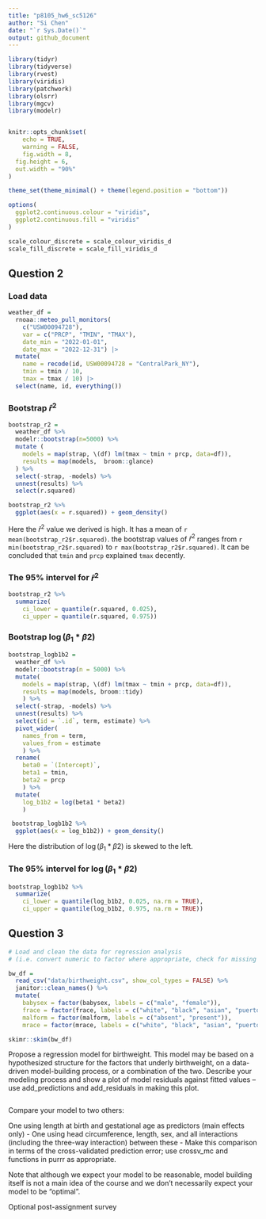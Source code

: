 ```yaml
---
title: "p8105_hw6_sc5126"
author: "Si Chen"
date: "`r Sys.Date()`"
output: github_document
---
```


```r
library(tidyr)
library(tidyverse)
library(rvest)
library(viridis)
library(patchwork)
library(olsrr)
library(mgcv)
library(modelr)


knitr::opts_chunk$set(
	echo = TRUE,
	warning = FALSE,
	fig.width = 8, 
  fig.height = 6,
  out.width = "90%"
)

theme_set(theme_minimal() + theme(legend.position = "bottom"))

options(
  ggplot2.continuous.colour = "viridis",
  ggplot2.continuous.fill = "viridis"
)

scale_colour_discrete = scale_colour_viridis_d
scale_fill_discrete = scale_fill_viridis_d
```

## Question 2

### Load data
```r
weather_df = 
  rnoaa::meteo_pull_monitors(
    c("USW00094728"),
    var = c("PRCP", "TMIN", "TMAX"), 
    date_min = "2022-01-01",
    date_max = "2022-12-31") |>
  mutate(
    name = recode(id, USW00094728 = "CentralPark_NY"),
    tmin = tmin / 10,
    tmax = tmax / 10) |>
  select(name, id, everything())
```
### Bootstrap $\hat{r}^2$
```r
bootstrap_r2 = 
  weather_df %>%  
  modelr::bootstrap(n=5000) %>%  
  mutate (
    models = map(strap, \(df) lm(tmax ~ tmin + prcp, data=df)),
    results = map(models,  broom::glance) 
  ) %>%  
  select(-strap, -models) %>%  
  unnest(results) %>%  
  select(r.squared)

```

```r
bootstrap_r2 %>% 
  ggplot(aes(x = r.squared)) + geom_density()

```


Here the $\hat{r}^2$ value we derived is high. It has a mean of `r mean(bootstrap_r2$r.squared)`. the bootstrap values of $\hat{r}^2$ ranges from `r min(bootstrap_r2$r.squared)` to `r max(bootstrap_r2$r.squared)`. It can be concluded that `tmin` and `prcp` explained `tmax` decently.


### The 95% intervel for $\hat{r}^2$

```r

bootstrap_r2 %>%  
  summarize(
    ci_lower = quantile(r.squared, 0.025), 
    ci_upper = quantile(r.squared, 0.975))

```


### Bootstrap $\log(\beta_1 * \beta2)$
```r

bootstrap_logb1b2 = 
  weather_df %>% 
  modelr::bootstrap(n = 5000) %>% 
  mutate(
    models = map(strap, \(df) lm(tmax ~ tmin + prcp, data=df)),
    results = map(models, broom::tidy)
    ) %>% 
  select(-strap, -models) %>% 
  unnest(results) %>% 
  select(id = `.id`, term, estimate) %>% 
  pivot_wider(
    names_from = term, 
    values_from = estimate
    ) %>% 
  rename(
    beta0 = `(Intercept)`, 
    beta1 = tmin,
    beta2 = prcp
    ) %>% 
  mutate(
    log_b1b2 = log(beta1 * beta2)
    )

```



```r

 bootstrap_logb1b2 %>% 
  ggplot(aes(x = log_b1b2)) + geom_density()

```


Here the distribution of $\log(\beta_1 * \beta2)$ is skewed to the left.



### The 95% intervel for $\log(\beta_1 * \beta2)$

```r

bootstrap_logb1b2 %>%  
  summarize(
    ci_lower = quantile(log_b1b2, 0.025, na.rm = TRUE), 
    ci_upper = quantile(log_b1b2, 0.975, na.rm = TRUE))

```



## Question 3

```r
# Load and clean the data for regression analysis 
# (i.e. convert numeric to factor where appropriate, check for missing data, etc.).

bw_df = 
  read_csv("data/birthweight.csv", show_col_types = FALSE) %>% 
  janitor::clean_names() %>% 
  mutate(
    babysex = factor(babysex, labels = c("male", "female")),
    frace = factor(frace, labels = c("white", "black", "asian", "puerto rican", "other")),
    malform = factor(malform, labels = c("absent", "present")),
    mrace = factor(mrace, labels = c("white", "black", "asian", "puerto rican")))

```

```r
skimr::skim(bw_df)

```


Propose a regression model for birthweight. This model may be based on a hypothesized structure for the factors that underly birthweight, on a data-driven model-building process, or a combination of the two. Describe your modeling process and show a plot of model residuals against fitted values – use add_predictions and add_residuals in making this plot.

```r

```


Compare your model to two others:

One using length at birth and gestational age as predictors (main effects only)
- One using head circumference, length, sex, and all interactions (including the three-way interaction) between these
- Make this comparison in terms of the cross-validated prediction error; use crossv_mc and functions in purrr as appropriate.

Note that although we expect your model to be reasonable, model building itself is not a main idea of the course and we don’t necessarily expect your model to be “optimal”.

Optional post-assignment survey



